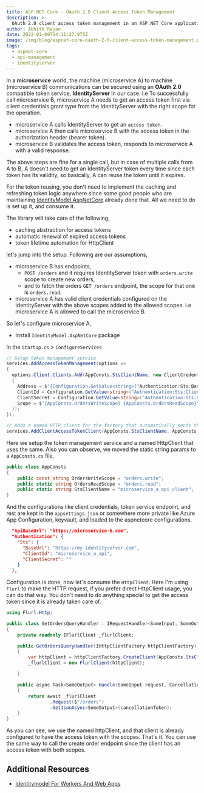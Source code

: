 ```yaml
---
title: ASP.NET Core - OAuth 2.0 Client Access Token Management
description: >-
  OAuth 2.0 client access token management in an ASP.NET Core application
author: Abhith Rajan
date: 2022-01-09T14:11:27.975Z
image: /img/blog/aspnet-core-oauth-2-0-client-access-token-management.png
tags:
  - aspnet-core
  - api-management
  - identityserver
---
```


In a **microservice** world, the machine (microservice A) to machine (microservice B) communications can be secured using an **OAuth 2.0** compatible token service, **IdentityServer** in our case. i.e To successfully call microservice B, microservice A needs to get an access token first via client credentials grant type from the IdentityServer with the right scope for the operation.

- microservice A calls IdentityServer to get an `access token`.
- microservice A then calls microservice B with the access token in the authorization header (bearer token).
- microservice B validates the access token, responds to microservice A with a valid response.

The above steps are fine for a single call, but in case of multiple calls from A to B, A doesn't need to get an IdentityServer token every time since each token has its validity, so basically, A can reuse the token until it expires.

For the token reusing, you don't need to implement the caching and refreshing token logic anywhere since some good people who are maintaining [IdentityModel.AspNetCore](https://github.com/IdentityModel/IdentityModel.AspNetCore) already done that. All we need to do is set up it, and consume it.

The library will take care of the following,

- caching abstraction for access tokens
- automatic renewal of expired access tokens
- token lifetime automation for HttpClient

let's jump into the setup. Following are our assumptions,

- microservice B has endpoints,
  - `POST /orders` and it requires IdentityServer token with `orders.write` scope to create new orders,
  - and to fetch the orders `GET /orders` endpoint, the scope for that one is `orders.read`.
- microservice A has valid client credentials configured on the IdentityServer with the above scopes added to the allowed scopes. i.e microservice A is allowed to call the microservice B.

So let's configure microservice A,

- Install `IdentityModel.AspNetCore` package

In the `Startup.cs` > `ConfigureServices`

```cs
// Setup token management service
services.AddAccessTokenManagement(options =>
{
  options.Client.Clients.Add(AppConsts.StsClientName, new ClientCredentialsTokenRequest
  {
    Address = $"{Configuration.GetValue<string>("Authentication:Sts:BaseUrl")}/connect/token", // Token service (IdentityServer) base URL
    ClientId = Configuration.GetValue<string>("Authentication:Sts:ClientId"),
    ClientSecret = Configuration.GetValue<string>("Authentication:Sts:ClientSecret"),
    Scope = $"{AppConsts.OrdersWriteScope} {AppConsts.OrdersReadScope}" // Any number of scopes, space separated
  });
});

// Adds a named HTTP client for the factory that automatically sends the client access token
services.AddClientAccessTokenClient(AppConsts.StsClientName, AppConsts.StsClientName, client => client.BaseAddress = new Uri(Configuration.GetValue<string>("ApiBaseUrl"))); // microservice B base URL
```

Here we setup the token management service and a named HttpClient that uses the same.
Also you can observe, we moved the static string params to a `AppConsts.cs` file,

```cs
public class AppConsts
{
    public const string OrdersWriteScope = "orders.write";
    public static string OrdersReadScope = "orders.read";
    public static string StsClientName = "microservice_a_api_client";
}
```

And the configurations like client credentials, token service endpoint, and rest are kept in the `appsettings.json` or somewhere more private like Azure App Configuration, keyvault, and loaded to the aspnetcore configurations.

```json
  "ApiBaseUrl": "https://microservice-b.com",
  "Authentication": {
    "Sts": {
      "BaseUrl": "https://my-identityserver.com",
      "ClientId": "microservice_a_api",
      "ClientSecret": ""
    }
  },
```

Configuration is done, now let's consume the `HttpClient`.
Here I'm using `Flurl` to make the HTTP request, if you prefer direct HttpClient usage, you can do that way. You don't need to do anything special to get the access token since it is already taken care of.

```cs
using Flurl.Http;

public class GetOrdersQueryHandler : IRequestHandler<SomeInput, SomeOutput>
{
    private readonly IFlurlClient _flurlClient;

    public GetOrdersQueryHandler(IHttpClientFactory httpClientFactory)
    {
        var httpClient = httpClientFactory.CreateClient(AppConsts.StsClientName);
        _flurlClient = new FlurlClient(httpClient);

    }

    public async Task<SomeOutput> Handle(SomeInput request, CancellationToken cancellationToken)
    {
        return await _flurlClient
                .Request($"/orders")
                .GetJsonAsync<SomeOutput>(cancellationToken);
    }
}
```

As you can see, we use the named httpClient, and that client is already configured to have the access token with the scopes.
That's it. You can use the same way to call the create order endpoint since the client has an access token with both scopes.

## Additional Resources

- [Identitymodel For Workers And Web Apps](https://identitymodel.readthedocs.io/en/latest/aspnetcore/overview.html)
